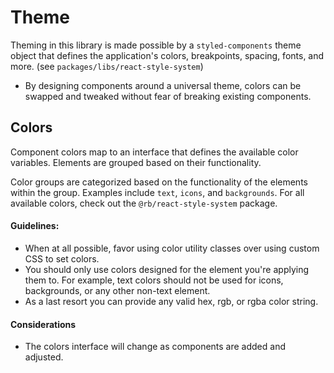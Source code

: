 
# Theme

Theming in this library is made possible by a `styled-components` theme object that defines the application's colors, breakpoints, spacing, fonts, and more.
(see `packages/libs/react-style-system`)

- By designing components around a universal theme, colors can be swapped and tweaked without fear of breaking existing components.

## Colors

Component colors map to an interface that defines the available color variables.  Elements are grouped based on their functionality.

Color groups are categorized based on the functionality of the elements within the group.  Examples include `text`, `icons`, and `backgrounds`.  For all available colors, check out the `@rb/react-style-system` package.

#### Guidelines:
- When at all possible, favor using color utility classes over using custom CSS to set colors.
- You should only use colors designed for the element you're applying them to. For example, text colors should not be used for icons, backgrounds, or any other non-text element.
- As a last resort you can provide any valid hex, rgb, or rgba color string.

#### Considerations
- The colors interface will change as components are added and adjusted.
